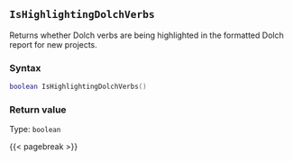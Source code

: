 ## `IsHighlightingDolchVerbs`

Returns whether Dolch verbs are being highlighted in the formatted Dolch report for new projects.

### Syntax {-}

``` .lua
boolean IsHighlightingDolchVerbs()
```


### Return value {-}

Type: `boolean`


{{< pagebreak >}}